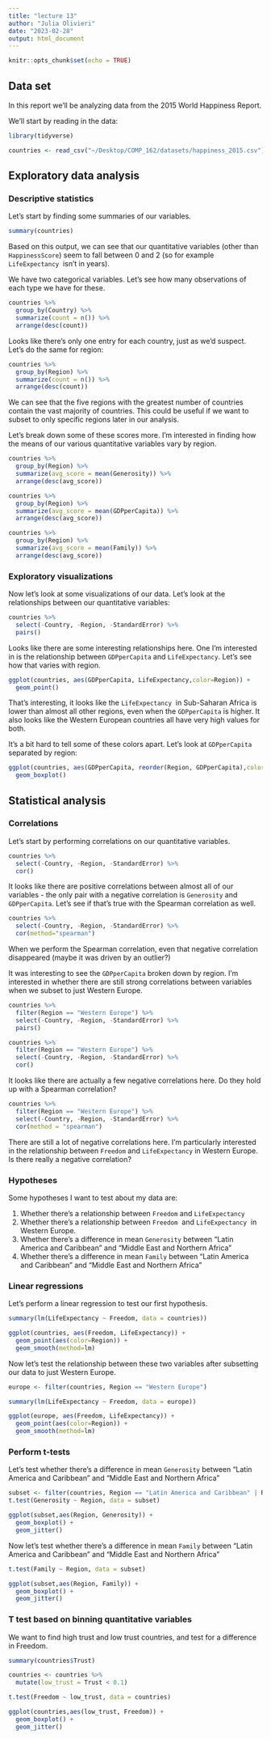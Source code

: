 ```yaml
---
title: "lecture 13"
author: "Julia Olivieri"
date: "2023-02-28"
output: html_document
---
```


```r
knitr::opts_chunk$set(echo = TRUE)
```

## Data set

In this report we'll be analyzing data from the 2015 World Happiness Report.

We'll start by reading in the data:

```r
library(tidyverse)

countries <- read_csv("~/Desktop/COMP_162/datasets/happiness_2015.csv")
```
## Exploratory data analysis

### Descriptive statistics

Let's start by finding some summaries of our variables.

```r
summary(countries)
```
Based on this output, we can see that our quantitative variables (other than `HappinessScore`) seem to fall between 0 and 2 (so for example `LifeExpectancy`  isn't in years).

We have two categorical variables. Let's see how many observations of each type we have for these.

```r
countries %>%
  group_by(Country) %>%
  summarize(count = n()) %>%
  arrange(desc(count))
```
Looks like there's only one entry for each country, just as we'd suspect. Let's do the same for region:

```r
countries %>%
  group_by(Region) %>%
  summarize(count = n()) %>%
  arrange(desc(count))
```

We can see that the five regions with the greatest number of countries contain the vast majority of countries. This could be useful if we want to subset to only specific regions later in our analysis.

Let's break down some of these scores more. I'm interested in finding how the means of our various quantitative variables vary by region.

```r
countries %>%
  group_by(Region) %>%
  summarize(avg_score = mean(Generosity)) %>%
  arrange(desc(avg_score))
```

```r
countries %>%
  group_by(Region) %>%
  summarize(avg_score = mean(GDPperCapita)) %>%
  arrange(desc(avg_score))
```

```r
countries %>%
  group_by(Region) %>%
  summarize(avg_score = mean(Family)) %>%
  arrange(desc(avg_score))
```

### Exploratory visualizations

Now let's look at some visualizations of our data. Let's look at the relationships between our quantitative variables:

```r
countries %>%
  select(-Country, -Region, -StandardError) %>%
  pairs()
```
Looks like there are some interesting relationships here. One I'm interested in is the relationship between `GDPperCapita` and `LifeExpectancy`. Let's see how that varies with region.

```r
ggplot(countries, aes(GDPperCapita, LifeExpectancy,color=Region)) +
  geom_point()
```

That's interesting, it looks like the `LifeExpectancy`  in Sub-Saharan Africa is lower than almost all other regions, even when the `GDPperCapita` is higher. It also looks like the Western European countries all have very high values for both.

It's a bit hard to tell some of these colors apart. Let's look at `GDPperCapita`  separated by region:

```r
ggplot(countries, aes(GDPperCapita, reorder(Region, GDPperCapita),color=Region)) +
  geom_boxplot()
```

## Statistical analysis

### Correlations

Let's start by performing correlations on our quantitative variables.

```r
countries %>%
  select(-Country, -Region, -StandardError) %>%
  cor()
```

It looks like there are positive correlations between almost all of our variables - the only pair with a negative correlation is `Generosity` and `GDPperCapita`. Let's see if that's true with the Spearman correlation as well.

```r
countries %>%
  select(-Country, -Region, -StandardError) %>%
  cor(method="spearman")
```
When we perform the Spearman correlation, even that negative correlation disappeared (maybe it was driven by an outlier?)

It was interesting to see the `GDPperCapita` broken down by region. I'm interested in whether there are still strong correlations between variables when we subset to just Western Europe.

```r
countries %>%
  filter(Region == "Western Europe") %>%
  select(-Country, -Region, -StandardError) %>%
  pairs()
```
```r
countries %>%
  filter(Region == "Western Europe") %>%
  select(-Country, -Region, -StandardError) %>%
  cor()
```
It looks like there are actually a few negative correlations here. Do they hold up with a Spearman correlation?

```r
countries %>%
  filter(Region == "Western Europe") %>%
  select(-Country, -Region, -StandardError) %>%
  cor(method = "spearman")
```
There are still a lot of negative correlations here. I'm particularly interested in the relationship between `Freedom` and `LifeExpectancy` in Western Europe. Is there really a negative correlation?

### Hypotheses

Some hypotheses I want to test about my data are:

1. Whether there's a relationship between `Freedom` and `LifeExpectancy` 
1. Whether there's a relationship between `Freedom`  and `LifeExpectancy`  in Western Europe.
1. Whether there's a difference in mean `Generosity` between "Latin America and Caribbean" and "Middle East and Northern Africa"
1. Whether there's a difference in mean `Family` between "Latin America and Caribbean" and "Middle East and Northern Africa"

### Linear regressions

Let's perform a linear regression to test our first hypothesis.

```r
summary(lm(LifeExpectancy ~ Freedom, data = countries))
```
```r
ggplot(countries, aes(Freedom, LifeExpectancy)) +
  geom_point(aes(color=Region)) + 
  geom_smooth(method=lm)
```

Now let's test the relationship between these two variables after subsetting our data to just Western Europe.

```r
europe <- filter(countries, Region == "Western Europe")

summary(lm(LifeExpectancy ~ Freedom, data = europe))
```
```r
ggplot(europe, aes(Freedom, LifeExpectancy)) +
  geom_point(aes(color=Region)) + 
  geom_smooth(method=lm)
```
### Perform t-tests

Let's test whether there's a difference in mean `Generosity` between "Latin America and Caribbean" and "Middle East and Northern Africa"

```r
subset <- filter(countries, Region == "Latin America and Caribbean" | Region == "Middle East and Northern Africa")
t.test(Generosity ~ Region, data = subset)
```
```r
ggplot(subset,aes(Region, Generosity)) +
  geom_boxplot() +
  geom_jitter()
```

Now let's test whether there's a difference in mean `Family` between "Latin America and Caribbean" and "Middle East and Northern Africa"

```r
t.test(Family ~ Region, data = subset)
```

```r
ggplot(subset,aes(Region, Family)) +
  geom_boxplot() +
  geom_jitter()
```

### T test based on binning quantitative variables

We want to find high trust and low trust countries, and test for a difference in Freedom.

```r
summary(countries$Trust)
```

```r
countries <- countries %>%
  mutate(low_trust = Trust < 0.1)
```


```r
t.test(Freedom ~ low_trust, data = countries)
```
```r
ggplot(countries,aes(low_trust, Freedom)) +
  geom_boxplot() +
  geom_jitter()
```
